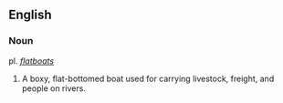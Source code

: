 ==English==
=== Noun ===
pl. ''[[flatboats]]''

# A boxy, flat-bottomed boat used for carrying livestock, freight, and people on rivers.